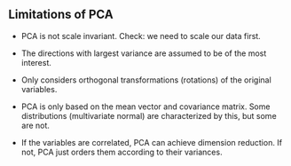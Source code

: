 ## Limitations of PCA

* PCA is not scale invariant. Check: we need to scale our data first.

* The directions with largest variance are assumed to be of the most interest.

* Only considers orthogonal transformations (rotations) of the original variables.

* PCA is only based on the mean vector and covariance matrix. Some distributions (multivariate normal) are characterized by this, but some are not.

* If the variables are correlated, PCA can achieve dimension reduction. If not, PCA just orders them according to their variances.